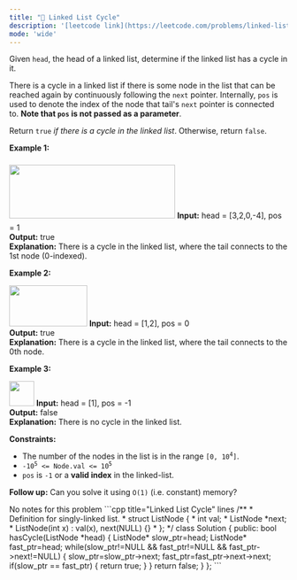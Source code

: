 ```yaml
---
title: "🧩 Linked List Cycle"
description: '[leetcode link](https://leetcode.com/problems/linked-list-cycle/description/)'
mode: 'wide'
---
```

<Tabs>
  <Tab title="Question" icon="circle-question" iconType="regular">
    <Card>
      <p>Given <code>head</code>, the head of a linked list, determine if the linked list has a cycle in it.</p>  <p>There is a cycle in a linked list if there is some node in the list that can be reached again by continuously following the&nbsp;<code>next</code>&nbsp;pointer. Internally, <code>pos</code>&nbsp;is used to denote the index of the node that&nbsp;tail&#39;s&nbsp;<code>next</code>&nbsp;pointer is connected to.&nbsp;<strong>Note that&nbsp;<code>pos</code>&nbsp;is not passed as a parameter</strong>.</p>  <p>Return&nbsp;<code>true</code><em> if there is a cycle in the linked list</em>. Otherwise, return <code>false</code>.</p>   <p><strong class="example">Example 1:</strong></p> <img alt="" src="https://assets.leetcode.com/uploads/2018/12/07/circularlinkedlist.png" style="width: 300px; height: 97px; margin-top: 8px; margin-bottom: 8px;" />  <strong>Input:</strong> head = [3,2,0,-4], pos = 1 <br/> <strong>Output:</strong> true <br/> <strong>Explanation:</strong> There is a cycle in the linked list, where the tail connects to the 1st node (0-indexed).   <p><strong class="example">Example 2:</strong></p> <img alt="" src="https://assets.leetcode.com/uploads/2018/12/07/circularlinkedlist_test2.png" style="width: 141px; height: 74px;" />  <strong>Input:</strong> head = [1,2], pos = 0 <br/> <strong>Output:</strong> true <br/> <strong>Explanation:</strong> There is a cycle in the linked list, where the tail connects to the 0th node.   <p><strong class="example">Example 3:</strong></p> <img alt="" src="https://assets.leetcode.com/uploads/2018/12/07/circularlinkedlist_test3.png" style="width: 45px; height: 45px;" />  <strong>Input:</strong> head = [1], pos = -1 <br/> <strong>Output:</strong> false <br/> <strong>Explanation:</strong> There is no cycle in the linked list.    <p><strong>Constraints:</strong></p>  <ul>  <li>The number of the nodes in the list is in the range <code>[0, 10<sup>4</sup>]</code>.</li>  <li><code>-10<sup>5</sup> &lt;= Node.val &lt;= 10<sup>5</sup></code></li>  <li><code>pos</code> is <code>-1</code> or a <strong>valid index</strong> in the linked-list.</li> </ul>   <p><strong>Follow up:</strong> Can you solve it using <code>O(1)</code> (i.e. constant) memory?</p> 
    </Card>
  </Tab>
  <Tab title="Solution" icon="lightbulb" iconType="regular" >
    <Card>
      No notes for this problem
</Card>
  <Expandable title="code">
    <CodeGroup dropdown>
```cpp title="Linked List Cycle" lines
/**
 * Definition for singly-linked list.
 * struct ListNode {
 *     int val;
 *     ListNode *next;
 *     ListNode(int x) : val(x), next(NULL) {}
 * };
 */
class Solution {
public:
    bool hasCycle(ListNode *head) {
        ListNode* slow_ptr=head;
          ListNode* fast_ptr=head;
          while(slow_ptr!=NULL && fast_ptr!=NULL && fast_ptr->next!=NULL)
          {
              slow_ptr=slow_ptr->next;
              fast_ptr=fast_ptr->next->next;
              if(slow_ptr == fast_ptr)
              {
                return true;
              }
          }
          return false;
    }
};
```
    </CodeGroup>
  </Expandable>
  </Tab>
</Tabs>